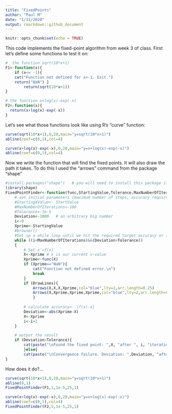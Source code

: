 ```yaml
---
title: "FixedPoints"
author: "Paul M"
date: "1/31/2020"
output: rmarkdown::github_document
---
```


```r
knitr::opts_chunk$set(echo = TRUE)
```


This code implements the fixed-point algorithm from week 3 of class.
First let's define some functions to test it on:
```r
#  the function sqrt(10*x+1)
F1<-function(x){
	if (x<= -1){
	cat("Function not defined for x<-1. Exit.")
	return("NaN") }
		return(sqrt(10*x+1))
}

# the function x+log(x)-exp(-x)
F2<-function(x){
  return(x+log(x)-exp(-x))
}
```

Let's see what those functions look like using R's "curve" function:
```r
curve(sqrt(10*x+1),0,20,main="y=sqrt(10*x+1)")
abline(coef=c(0,1),col=4)

curve(x+log(x)-exp(-x),0,20,main="y=x+log(x)-exp(-x)")
abline(coef=c(0,1),col=4)
```

Now we write the function that will find the fixed points. It will also draw the path it takes. To do this I used the "arrows" command from the package "shape"
```r
#install.packages("shape")   # you will need to install this package if you don't have it already
library(shape)
FixedPointFinder<-function(func,StartingValue,Tolerance,MaxNumberOfIterations,DrawLines){
	# set initial parameters (maximum number of steps; accuracy required; start 	point)
	#StartingXValue<- StartValue
	#MaxNumberOfIterations<-100
	#Tolerance<-1e-5
	Deviation<-1000   # an arbitrary big number
	i<-0
	Xprime<-StartingValue 
	#browser()
	#Set up a while loop until we hit the required target accuracy or the max. 	number of steps
	while ((i<MaxNumberOfIterations)&&(Deviation>Tolerance))
	{
		# Set x'=f(x)
		X<-Xprime # x is our current v-value
		Xprime<-func(X)
		if (Xprime=="NaN"){
			cat("Function not defined error.\n")
			break
		}
		if (DrawLines){
			Arrows(X,X,X,Xprime,col="blue",lty=2,arr.length=0.25)
			Arrows(X,Xprime,Xprime,Xprime,col="blue",lty=2,arr.length=0.25)
			}
		
		# calculate accuracy<- |f(x)-x|
		Deviation<-abs(Xprime-X)
		X<-Xprime
		i<-i+1
	}

	# output the result
	if (Deviation<Tolerance){
		cat(paste("\nFound the fixed point: ",X, "after ", i, "iterations"))
		}else{
		cat(paste("\nConvergence failure. Deviation: ",Deviation, "after ", i, 	"iterations"))}
}
```

How does it do?...
```r
curve(sqrt(10*x+1),0,20,main="y=sqrt(10*x+1)")
abline(0,1)
FixedPointFinder(F1,1,1e-5,25,1)

curve(x+log(x)-exp(-x),0,20,main="y=x+log(x)-exp(-x)")
abline(coef=c(0,1),col=4)
FixedPointFinder(F2,5,1e-5,25,1)
```
